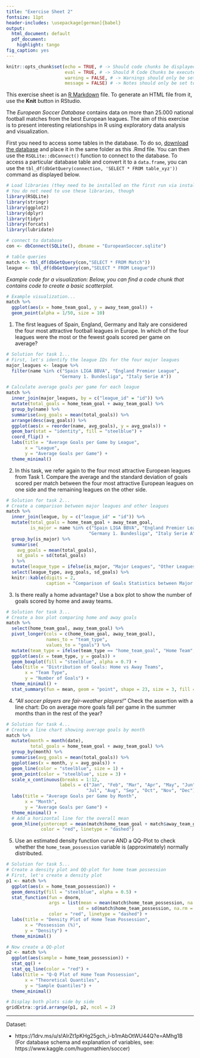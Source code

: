 ```yaml
---
title: "Exercise Sheet 2"
fontsize: 11pt
header-includes: \usepackage[german]{babel}
output:
  html_document: default
  pdf_document:
    highlight: tango
fig_caption: yes
---
```


```r
knitr::opts_chunk$set(echo = TRUE, # -> Should code chunks be displayed in the rendered document?
                      eval = TRUE, # -> Should R Code Chunks be executed?
                      warning = FALSE, # -> Warnings should only be set to FALSE at the end of rendering.
                      message = FALSE) # -> Notes should only be set to FALSE at the end of rendering.
```

This exercise sheet is an [R Markdown](https://rmarkdown.rstudio.com/) file. To generate an HTML file from it, use the __Knit__ button in RStudio.

The _European Soccer Database_ contains data on more than 25.000 national football matches from the best European leagues. The aim of this exercise is to present interesting relationships in R using exploratory data analysis and visualization.

First you need to access some tables in the database. To do so, [download the database](https://1drv.ms/u/s!AlrZt1pKHg25gch_i-b1mAbOtWU44Q?e=AMhg1B) and place it in the same folder as this .Rmd file. You can then use the `RSQLite::dbConnect()` function to connect to the database. To access a particular database table and convert it to a `data.frame`, you can use the `tbl_df(dbGetQuery(connection, 'SELECT * FROM table_xyz'))` command as displayed below.



```r
# Load libraries (they need to be installed on the first run via install.packages)
# You do not need to use these libraries, though
library(RSQLite)
library(stringr)
library(ggplot2)
library(dplyr)
library(tidyr)
library(forcats)
library(lubridate)

# connect to database
con <- dbConnect(SQLite(), dbname = "EuropeanSoccer.sqlite")

# table queries
match <- tbl_df(dbGetQuery(con,"SELECT * FROM Match"))
league <- tbl_df(dbGetQuery(con,"SELECT * FROM League"))
```

_Example code for a visualization: Below, you can find a code chunk that contains code to create a basic scatterplot._
```r
# Example visualization...
match %>%
  ggplot(aes(x = home_team_goal, y = away_team_goal)) +
  geom_point(alpha = 1/50, size = 10)
```


1. The first leagues of Spain, England, Germany and Italy are considered the four most attractive football leagues in Europe. In which of the four leagues were the most or the fewest goals scored per game on average? 

```r
# Solution for task 1...
# First, let's identify the league IDs for the four major leagues
major_leagues <- league %>%
  filter(name %in% c("Spain LIGA BBVA", "England Premier League", 
                    "Germany 1. Bundesliga", "Italy Serie A"))

# Calculate average goals per game for each league
match %>%
  inner_join(major_leagues, by = c("league_id" = "id")) %>%
  mutate(total_goals = home_team_goal + away_team_goal) %>%
  group_by(name) %>%
  summarise(avg_goals = mean(total_goals)) %>%
  arrange(desc(avg_goals)) %>%
  ggplot(aes(x = reorder(name, avg_goals), y = avg_goals)) +
  geom_bar(stat = "identity", fill = "steelblue") +
  coord_flip() +
  labs(title = "Average Goals per Game by League",
       x = "League",
       y = "Average Goals per Game") +
  theme_minimal()
```

2. In this task, we refer again to the four most attractive European leagues from Task 1. Compare the average and the standard deviation of goals scored per match between the four most attractive European leagues on one side and the remaining leagues on the other side.

```r
# Solution for task 2...
# Create a comparison between major leagues and other leagues
match %>%
  inner_join(league, by = c("league_id" = "id")) %>%
  mutate(total_goals = home_team_goal + away_team_goal,
         is_major = name %in% c("Spain LIGA BBVA", "England Premier League", 
                               "Germany 1. Bundesliga", "Italy Serie A")) %>%
  group_by(is_major) %>%
  summarise(
    avg_goals = mean(total_goals),
    sd_goals = sd(total_goals)
  ) %>%
  mutate(league_type = ifelse(is_major, "Major Leagues", "Other Leagues")) %>%
  select(league_type, avg_goals, sd_goals) %>%
  knitr::kable(digits = 2, 
               caption = "Comparison of Goals Statistics between Major and Other Leagues")
```

3. Is there really a home advantage? Use a box plot to show the number of goals scored by home and away teams.

```r
# Solution for task 3...
# Create a box plot comparing home and away goals
match %>%
  select(home_team_goal, away_team_goal) %>%
  pivot_longer(cols = c(home_team_goal, away_team_goal),
               names_to = "team_type",
               values_to = "goals") %>%
  mutate(team_type = ifelse(team_type == "home_team_goal", "Home Team", "Away Team")) %>%
  ggplot(aes(x = team_type, y = goals)) +
  geom_boxplot(fill = "steelblue", alpha = 0.7) +
  labs(title = "Distribution of Goals: Home vs Away Teams",
       x = "Team Type",
       y = "Number of Goals") +
  theme_minimal() +
  stat_summary(fun = mean, geom = "point", shape = 23, size = 3, fill = "red")
```

4. _"All soccer players are fair-weather players!"_ Check the assertion with a line chart: Do on average more goals fall per game in the summer months than in the rest of the year?

```r
# Solution for task 4...
# Create a line chart showing average goals by month
match %>%
  mutate(month = month(date),
         total_goals = home_team_goal + away_team_goal) %>%
  group_by(month) %>%
  summarise(avg_goals = mean(total_goals)) %>%
  ggplot(aes(x = month, y = avg_goals)) +
  geom_line(color = "steelblue", size = 1) +
  geom_point(color = "steelblue", size = 3) +
  scale_x_continuous(breaks = 1:12, 
                    labels = c("Jan", "Feb", "Mar", "Apr", "May", "Jun",
                              "Jul", "Aug", "Sep", "Oct", "Nov", "Dec")) +
  labs(title = "Average Goals per Game by Month",
       x = "Month",
       y = "Average Goals per Game") +
  theme_minimal() +
  # Add a horizontal line for the overall mean
  geom_hline(yintercept = mean(match$home_team_goal + match$away_team_goal),
             color = "red", linetype = "dashed")
```

5. Use an estimated density function curve AND a QQ-Plot to check whether the `home_team_possession` variable is (approximately) normally distributed.

```r
# Solution for task 5...
# Create a density plot and QQ-plot for home team possession
# First, let's create a density plot
p1 <- match %>%
  ggplot(aes(x = home_team_possession)) +
  geom_density(fill = "steelblue", alpha = 0.5) +
  stat_function(fun = dnorm, 
                args = list(mean = mean(match$home_team_possession, na.rm = TRUE),
                           sd = sd(match$home_team_possession, na.rm = TRUE)),
                color = "red", linetype = "dashed") +
  labs(title = "Density Plot of Home Team Possession",
       x = "Possession (%)",
       y = "Density") +
  theme_minimal()

# Now create a QQ-plot
p2 <- match %>%
  ggplot(aes(sample = home_team_possession)) +
  stat_qq() +
  stat_qq_line(color = "red") +
  labs(title = "Q-Q Plot of Home Team Possession",
       x = "Theoretical Quantiles",
       y = "Sample Quantiles") +
  theme_minimal()

# Display both plots side by side
gridExtra::grid.arrange(p1, p2, ncol = 2)
```


------
Dataset:

- https://1drv.ms/u/s!AlrZt1pKHg25gch_i-b1mAbOtWU44Q?e=AMhg1B  
(For database schema and explanation of variables, see: https://www.kaggle.com/hugomathien/soccer)